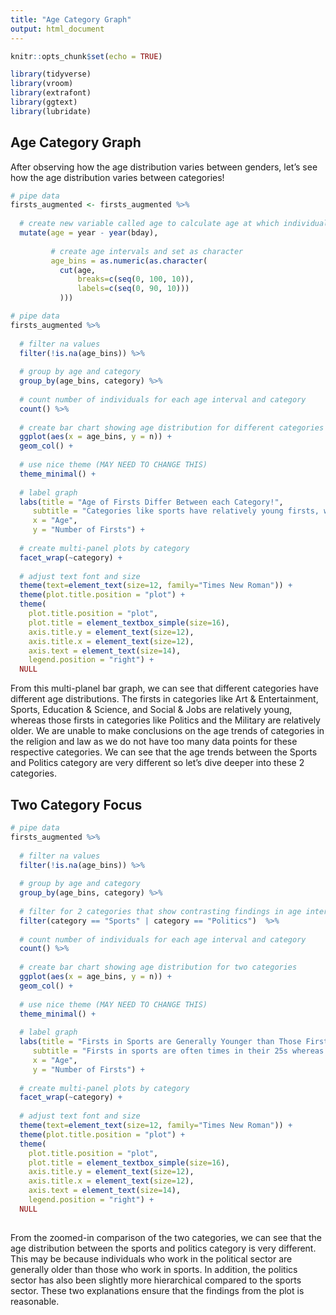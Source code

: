 ```yaml
---
title: "Age Category Graph"
output: html_document
---
```


```r
knitr::opts_chunk$set(echo = TRUE)
```

```r
library(tidyverse)
library(vroom)
library(extrafont)
library(ggtext)
library(lubridate)
```

## Age Category Graph 

After observing how the age distribution varies between genders, let's see how the age distribution varies between categories!

```r

# pipe data
firsts_augmented <- firsts_augmented %>% 
  
  # create new variable called age to calculate age at which individual became first
  mutate(age = year - year(bday),
         
         # create age intervals and set as character
         age_bins = as.numeric(as.character(
           cut(age, 
               breaks=c(seq(0, 100, 10)), 
               labels=c(seq(0, 90, 10)))
           )))

# pipe data
firsts_augmented %>%
  
  # filter na values
  filter(!is.na(age_bins)) %>% 
  
  # group by age and category
  group_by(age_bins, category) %>% 
  
  # count number of individuals for each age interval and category
  count() %>% 
  
  # create bar chart showing age distribution for different categories
  ggplot(aes(x = age_bins, y = n)) +
  geom_col() +
  
  # use nice theme (MAY NEED TO CHANGE THIS)
  theme_minimal() +
  
  # label graph
  labs(title = "Age of Firsts Differ Between each Category!",
     subtitle = "Categories like sports have relatively young firsts, whereas categories like politics have older firsts",
     x = "Age",
     y = "Number of Firsts") +
  
  # create multi-panel plots by category
  facet_wrap(~category) +
  
  # adjust text font and size
  theme(text=element_text(size=12, family="Times New Roman")) +
  theme(plot.title.position = "plot") +
  theme(
    plot.title.position = "plot",
    plot.title = element_textbox_simple(size=16),
    axis.title.y = element_text(size=12),
    axis.title.x = element_text(size=12),
    axis.text = element_text(size=14),
    legend.position = "right") +
  NULL
```

From this multi-planel bar graph, we can see that different categories have different age distributions. The firsts in categories like Art & Entertainment, Sports, Education & Science, and Social & Jobs are relatively young, whereas those firsts in categories like Politics and the Military are relatively older. We are unable to make conclusions on the age trends of categories in the religion and law as we do not have too many data points for these respective categories. We can see that the age trends between the Sports and Politics category are very different so let's dive deeper into these 2 categories.

## Two Category Focus

```r

# pipe data
firsts_augmented %>%
  
  # filter na values
  filter(!is.na(age_bins)) %>% 
  
  # group by age and category
  group_by(age_bins, category) %>% 
  
  # filter for 2 categories that show contrasting findings in age intervals
  filter(category == "Sports" | category == "Politics")  %>%
  
  # count number of individuals for each age interval and category
  count() %>% 
  
  # create bar chart showing age distribution for two categories
  ggplot(aes(x = age_bins, y = n)) +
  geom_col() +
  
  # use nice theme (MAY NEED TO CHANGE THIS)
  theme_minimal() +
  
  # label graph
  labs(title = "Firsts in Sports are Generally Younger than Those Firsts in Politics",
     subtitle = "Firsts in sports are often times in their 25s whereas firsts in politics are often times in their 50s",
     x = "Age",
     y = "Number of Firsts") +
  
  # create multi-panel plots by category
  facet_wrap(~category) +
  
  # adjust text font and size
  theme(text=element_text(size=12, family="Times New Roman")) +
  theme(plot.title.position = "plot") +
  theme(
    plot.title.position = "plot",
    plot.title = element_textbox_simple(size=16),
    axis.title.y = element_text(size=12),
    axis.title.x = element_text(size=12),
    axis.text = element_text(size=14),
    legend.position = "right") +
  NULL
  
```
 
From the zoomed-in comparison of the two categories, we can see that the age distribution between the sports and politics category is very different. This may be because individuals who work in the political sector are generally older than those who work in sports. In addition, the politics sector has also been slightly more hierarchical compared to the sports sector. These two explanations ensure that the findings from the plot is reasonable. 


